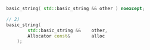 ```cpp
basic_string( std::basic_string && other ) noexcept;

// 2)
basic_string(
		std::basic_string &&	other,
		Allocator const&		alloc
	);
```